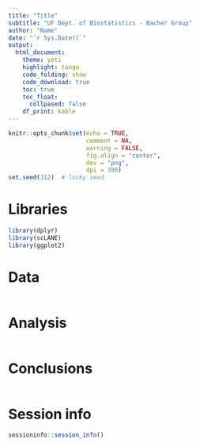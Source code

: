 ```yaml
---
title: "Title"
subtitle: "UF Dept. of Biostatistics - Bacher Group"
author: "Name"
date: "`r Sys.Date()`"
output:
  html_document:
    theme: yeti
    highlight: tango
    code_folding: show
    code_download: true
    toc: true
    toc_float:
      collpased: false
    df_print: kable
---
```


```r
knitr::opts_chunk$set(echo = TRUE, 
                      comment = NA, 
                      warning = FALSE, 
                      fig.align = "center", 
                      dev = "png", 
                      dpi = 300)
set.seed(312)  # lucky seed
```

# Libraries

```r
library(dplyr)
library(scLANE)
library(ggplot2)
```

# Data 

```r

```

# Analysis 

```r

```

# Conclusions 

```r

```

# Session info 

```r
sessioninfo::session_info()
```
